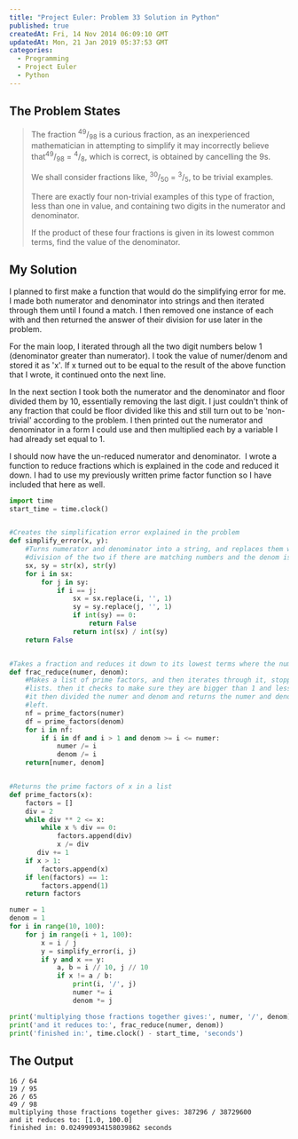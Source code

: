 ```yaml
---
title: "Project Euler: Problem 33 Solution in Python"
published: true
createdAt: Fri, 14 Nov 2014 06:09:10 GMT
updatedAt: Mon, 21 Jan 2019 05:37:53 GMT
categories:
  - Programming
  - Project Euler
  - Python
---
```


## The Problem States

> The fraction <sup>49</sup>/<sub>98</sub> is a curious fraction, as an inexperienced mathematician in attempting to
> simplify it may incorrectly believe that<sup>49</sup>/<sub>98</sub> = <sup>4</sup>/<sub>8</sub>, which is correct, is
> obtained by cancelling the 9s.
>
> We shall consider fractions like, <sup>30</sup>/<sub>50</sub> = <sup>3</sup>/<sub>5</sub>, to be trivial examples.
>
> There are exactly four non-trivial examples of this type of fraction, less than one in value, and containing two
> digits in the numerator and denominator.
>
> If the product of these four fractions is given in its lowest common terms, find the value of the denominator.

## My Solution

I planned to first make a function that would do the simplifying error for me. I made both numerator and denominator
into strings and then iterated through them until I found a match. I then removed one instance of each with and then
returned the answer of their division for use later in the problem.

For the main loop, I iterated through all the two digit numbers below 1 (denominator greater than numerator). I took
the value of numer/denom and stored it as 'x'. If x turned out to be equal to the result of the above function that I
wrote, it continued onto the next line.

In the next section I took both the numerator and the denominator and floor divided them by 10, essentially removing
the last digit. I just couldn't think of any fraction that could be floor divided like this and still turn out to be
'non-trivial' according to the problem. I then printed out the numerator and denominator in a form I could use and
then multiplied each by a variable I had already set equal to 1.

I should now have the un-reduced numerator and denominator.  I wrote a function to reduce fractions which is
explained in the code and reduced it down. I had to use my previously written prime factor function so I have
included that here as well.

```python
import time
start_time = time.clock()


#Creates the simplification error explained in the problem
def simplify_error(x, y):
    #Turns numerator and denominator into a string, and replaces them with nothing if they match, it returns the
    #division of the two if there are matching numbers and the denom is greater than 0
    sx, sy = str(x), str(y)
    for i in sx:
        for j in sy:
            if i == j:
                sx = sx.replace(i, '', 1)
                sy = sy.replace(j, '', 1)
                if int(sy) == 0:
                    return False
                return int(sx) / int(sy)
    return False


#Takes a fraction and reduces it down to its lowest terms where the numerator and denominator are above >= 1
def frac_reduce(numer, denom):
    #Makes a list of prime factors, and then iterates through it, stopping at the ones that are similar in both
    #lists. then it checks to make sure they are bigger than 1 and less than or equal to numerator and denominator
    #it then divided the numer and denom and returns the numer and denom when there are no matching prime factors
    #left.
    nf = prime_factors(numer)
    df = prime_factors(denom)
    for i in nf:
        if i in df and i > 1 and denom >= i <= numer:
            numer /= i
            denom /= i
    return[numer, denom]


#Returns the prime factors of x in a list
def prime_factors(x):
    factors = []
    div = 2
    while div ** 2 <= x:
        while x % div == 0:
            factors.append(div)
            x /= div
       div += 1
    if x > 1:
        factors.append(x)
    if len(factors) == 1:
        factors.append(1)
    return factors

numer = 1
denom = 1
for i in range(10, 100):
    for j in range(i + 1, 100):
        x = i / j
        y = simplify_error(i, j)
        if y and x == y:
            a, b = i // 10, j // 10
            if x != a / b:
                print(i, '/', j)
                numer *= i
                denom *= j

print('multiplying those fractions together gives:', numer, '/', denom)
print('and it reduces to:', frac_reduce(numer, denom))
print('finished in:', time.clock() - start_time, 'seconds')
```

## The Output

```text
16 / 64
19 / 95
26 / 65
49 / 98
multiplying those fractions together gives: 387296 / 38729600
and it reduces to: [1.0, 100.0]
finished in: 0.024990934158039862 seconds
```
